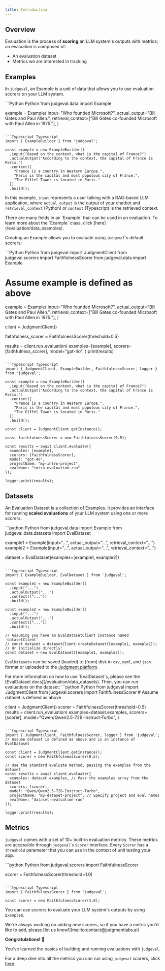 ```yaml
---
title: Introduction
---
```


## Overview

Evaluation is the process of **scoring** an LLM system's outputs with metrics; an evaluation is composed of:
- An evaluation dataset
- Metrics we are interested in tracking


## Examples 

In `judgeval`, an Example is a unit of data that allows you to use evaluation scorers on your LLM system.

<CodeGroup>
```Python Python
from judgeval.data import Example

example = Example(
    input="Who founded Microsoft?",
    actual_output="Bill Gates and Paul Allen.",
    retrieval_context=["Bill Gates co-founded Microsoft with Paul Allen in 1975."],
)
```

```Typescript Typescript
import { ExampleBuilder } from 'judgeval';

const example = new ExampleBuilder()
  .input("Based on the context, what is the capital of France?") 
  .actualOutput("According to the context, the capital of France is Paris.")
  .context([ 
    "France is a country in Western Europe.",
    "Paris is the capital and most populous city of France.",
    "The Eiffel Tower is located in Paris."
  ])
  .build();
```
</CodeGroup>

In this example, `input` represents a user talking with a RAG-based LLM application, where `actual_output` is the 
output of your chatbot and `retrieval_context` (Python) or `context` (Typescript) is the retrieved context. 

<Tip>
There are many fields in an `Example` that can be used in an evaluation. 
To learn more about the `Example` class, click [here](/evaluation/data_examples).
</Tip>

Creating an Example allows you to evaluate using 
`judgeval`'s default scorers:

<CodeGroup>
```Python Python
from judgeval import JudgmentClient
from judgeval.scorers import FaithfulnessScorer
from judgeval.data import Example

# Assume example is defined as above
example = Example(
    input="Who founded Microsoft?",
    actual_output="Bill Gates and Paul Allen.",
    retrieval_context=["Bill Gates co-founded Microsoft with Paul Allen in 1975."],
)

client = JudgmentClient()

faithfulness_scorer = FaithfulnessScorer(threshold=0.5)

results = client.run_evaluation(
    examples=[example],
    scorers=[faithfulness_scorer],
    model="gpt-4o",
)
print(results)
```

```Typescript Typescript
import { JudgmentClient, ExampleBuilder, FaithfulnessScorer, logger } from 'judgeval';

const example = new ExampleBuilder()
  .input("Based on the context, what is the capital of France?")
  .actualOutput("According to the context, the capital of France is Paris.")
  .context([
    "France is a country in Western Europe.",
    "Paris is the capital and most populous city of France.",
    "The Eiffel Tower is located in Paris."
  ])
  .build();

const client = JudgmentClient.getInstance();

const faithfulnessScorer = new FaithfulnessScorer(0.5);

const results = await client.evaluate({
  examples: [example],
  scorers: [faithfulnessScorer],
  model: "gpt-4o",
  projectName: "my-intro-project",
  evalName: "intro-evaluation-run"
});

logger.print(results);
```
</CodeGroup>

## Datasets

An Evaluation Dataset is a collection of Examples. It provides an interface for running **scaled evaluations** of 
your LLM system using one or more scorers.

<CodeGroup>
```python Python
from judgeval.data import Example
from judgeval.data.datasets import EvalDataset

example1 = Example(input="...", actual_output="...", retrieval_context="...")
example2 = Example(input="...", actual_output="...", retrieval_context="...")

dataset = EvalDataset(examples=[example1, example2])
```

```typescript Typescript
import { ExampleBuilder, EvalDataset } from 'judgeval';

const example1 = new ExampleBuilder()
  .input("...")
  .actualOutput("...")
  .context(["..."])
  .build();

const example2 = new ExampleBuilder()
  .input("...")
  .actualOutput("...")
  .context(["..."])
  .build();

// Assuming you have an EvalDatasetClient instance named 'datasetClient'
// const dataset = datasetClient.createDataset([example1, example2]); 
// Or initialize directly:
const dataset = new EvalDataset([example1, example2]);
```
</CodeGroup>

`EvalDataset`s can be saved (loaded) to (from) disk in `csv`, `yaml`, and `json` format or uploaded to the [Judgment platform](/judgment/introduction).

<Note>
For more information on how to use `EvalDataset`s, please see the [EvalDataset docs](/evaluation/data_datasets).
</Note>
Then, you can run evaluations on the dataset:

<CodeGroup>
```python Python
from judgeval import JudgmentClient
from judgeval.scorers import FaithfulnessScorer
# Assume dataset is defined as above

client = JudgmentClient()
scorer = FaithfulnessScorer(threshold=0.5)
results = client.run_evaluation(
    examples=dataset.examples,
    scorers=[scorer],
    model="Qwen/Qwen2.5-72B-Instruct-Turbo",
)
```

```typescript Typescript
import { JudgmentClient, FaithfulnessScorer, logger } from 'judgeval';
// Assume dataset is defined as above and is an instance of EvalDataset

const client = JudgmentClient.getInstance();
const scorer = new FaithfulnessScorer(0.5);

// Use the standard evaluate method, passing the examples from the dataset
const results = await client.evaluate({
  examples: dataset.examples, // Pass the examples array from the dataset
  scorers: [scorer],
  model: "Qwen/Qwen2.5-72B-Instruct-Turbo",
  projectName: "my-dataset-project", // Specify project and eval names
  evalName: "dataset-evaluation-run"
});

logger.print(results);
```
</CodeGroup>

## Metrics 

`judgeval` comes with a set of 10+ built-in evaluation metrics. These metrics are accessible through `judgeval`'s `Scorer` interface. 
Every `Scorer` has a `threshold` parameter that you can use in the context of unit testing your app.

<CodeGroup>
```python Python
from judgeval.scorers import FaithfulnessScorer

scorer = FaithfulnessScorer(threshold=1.0)
```

```typescript Typescript
import { FaithfulnessScorer } from 'judgeval';

const scorer = new FaithfulnessScorer(1.0);
```
</CodeGroup>

You can use scorers to evaluate your LLM system's outputs by using `Example`s.

<Tip>
We're always working on adding new scorers, so if you have a metric you'd like to add, please [let us know!](mailto:contact@judgmentlabs.ai)
</Tip>


**Congratulations!** 🎉 

You've learned the basics of building and running evaluations with `judgeval`. 

For a deep dive into all the metrics you can run using `judgeval` scorers, click [here](/evaluation/scorers).
